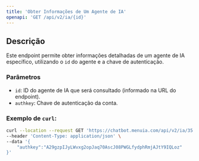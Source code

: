 ```yaml
---
title: 'Obter Informações de Um Agente de IA'
openapi: 'GET /api/v2/ia/{id}'
---
```


## Descrição

Este endpoint permite obter informações detalhadas de um agente de IA específico, utilizando o `id` do agente e a chave de autenticação.

### Parâmetros

* `id`: ID do agente de IA que será consultado (informado na URL do endpoint).
* `authkey`: Chave de autenticação da conta.

### Exemplo de `curl`:

```bash
curl --location --request GET 'https://chatbot.menuia.com/api/v2/ia/35' \
--header 'Content-Type: application/json' \
--data '{
    "authkey":"A29gzpIJyLWvxg2opJaq70AscJ08PWGLfydphRmjAJtY9IQLoz"
}'
